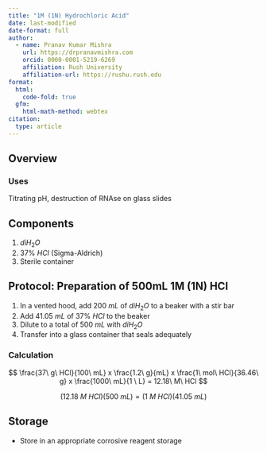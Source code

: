 ```yaml
---
title: "1M (1N) Hydrochloric Acid"
date: last-modified
date-format: full
author:
  - name: Pranav Kumar Mishra
    url: https://drpranavmishra.com
    orcid: 0000-0001-5219-6269 
    affiliation: Rush University
    affiliation-url: https://rushu.rush.edu 
format:
  html:
    code-fold: true
  gfm:
    html-math-method: webtex
citation:
  type: article
---
```

## Overview



### Uses
Titrating pH, destruction of RNAse on glass slides

## Components
1. $diH_2O$
2. 37% $HCl$ (Sigma-Aldrich)
3. Sterile container


## Protocol: Preparation of 500mL 1M (1N) HCl

1. In a vented hood, add $200\ mL$ of $diH_2O$ to a beaker with a stir bar
2. Add $41.05\ mL$ of $37\%\ HCl$ to the beaker
3. Dilute to a total of $500\ mL$ with $diH_2O$ 
4. Transfer into a glass container that seals adequately

### Calculation

$$
\frac{37\ g\ HCl}{100\ mL} x \frac{1.2\ g}{mL} x \frac{1\ mol\ HCl}{36.46\ g} x \frac{1000\ mL}{1 \ L} = 12.18\ M\ HCl
$$

$$
(12.18\ M\ HCl)(500\ mL) = (1\ M\ HCl)(41.05\ mL)
$$

## Storage
- Store in an appropriate corrosive reagent storage

